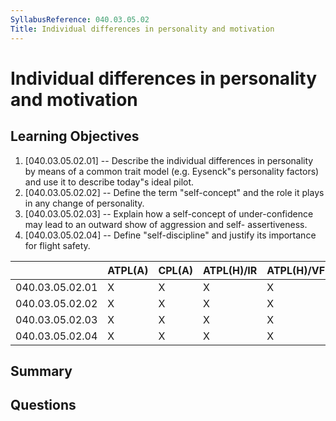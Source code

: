 ```yaml
---
SyllabusReference: 040.03.05.02
Title: Individual differences in personality and motivation
---
```


# Individual differences in personality and motivation

## Learning Objectives

1. [040.03.05.02.01] -- Describe the individual differences in personality by
   means of a common trait model (e.g. Eysenck"s personality factors) and use it
   to describe today"s ideal pilot.
2. [040.03.05.02.02] -- Define the term "self-concept" and the role it plays in
   any change of personality.
3. [040.03.05.02.03] -- Explain how a self-concept of under-confidence may lead
   to an outward show of aggression and self- assertiveness.
4. [040.03.05.02.04] -- Define "self-discipline" and justify its importance for
   flight safety.

|                 | ATPL(A) | CPL(A) | ATPL(H)/IR | ATPL(H)/VFR | CPL(H) | IR  | CBIR(A) |
| --------------- | ------- | ------ | ---------- | ----------- | ------ | --- | ------- |
| 040.03.05.02.01 | X       | X      | X          | X           | X      | X   |         |
| 040.03.05.02.02 | X       | X      | X          | X           | X      | X   |         |
| 040.03.05.02.03 | X       | X      | X          | X           | X      | X   |         |
| 040.03.05.02.04 | X       | X      | X          | X           | X      | X   |         |

## Summary

## Questions
